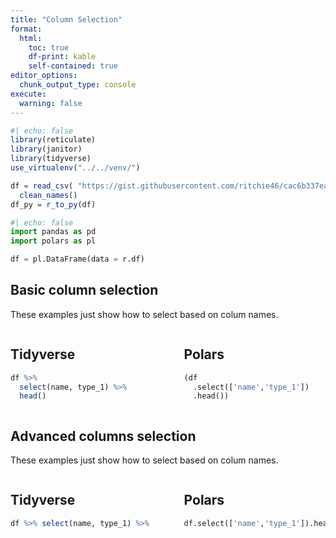 ```yaml
---
title: "Column Selection"
format: 
  html:
    toc: true
    df-print: kable
    self-contained: true
editor_options: 
  chunk_output_type: console
execute: 
  warning: false
---
```


```r
#| echo: false
library(reticulate)
library(janitor)
library(tidyverse)
use_virtualenv("../../venv/")

df = read_csv( "https://gist.githubusercontent.com/ritchie46/cac6b337ea52281aa23c049250a4ff03/raw/89a957ff3919d90e6ef2d34235e6bf22304f3366/pokemon.csv") %>% 
  clean_names()
df_py = r_to_py(df)
```

```python
#| echo: false
import pandas as pd
import polars as pl

df = pl.DataFrame(data = r.df)
```

::: column-screen-inset-right
## Basic column selection

These examples just show how to select based on colum names.

::: columns
::: {.column width="49%"}
::: callout-note
## Tidyverse

```r
df %>% 
  select(name, type_1) %>% 
  head()
```
:::
:::

::: {.column width="2%"}
:::

::: {.column width="49%"}
::: callout-tip
## Polars

```python
(df
  .select(['name','type_1'])
  .head())
```
:::
:::
:::

## Advanced columns selection

These examples just show how to select based on colum names.

::: columns
::: {.column width="49%"}
::: callout-note
## Tidyverse

```r
df %>% select(name, type_1) %>% head()
```
:::
:::

::: {.column width="2%"}
:::

::: {.column width="49%"}
::: callout-tip
## Polars

```python
df.select(['name','type_1']).head()
```
:::
:::
:::
:::
